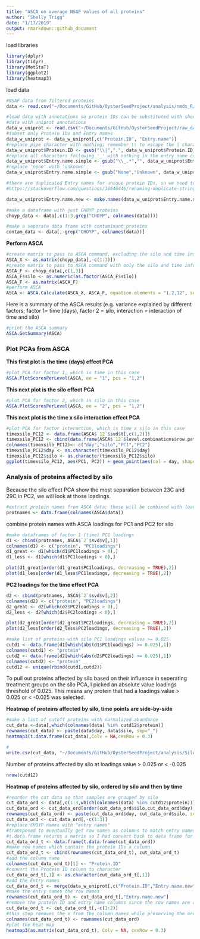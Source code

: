 ```yaml
---
title: "ASCA on average NSAF values of all proteins"
author: "Shelly Trigg"
date: "1/17/2019"
output: rmarkdown::github_document
---
```


load libraries
```r
library(dplyr)
library(tidyr)
library(MetStaT)
library(ggplot2)
library(heatmap3)
```

load data
```r
#NSAF data from filtered proteins
data <- read.csv("~/Documents/GitHub/OysterSeedProject/analysis/nmds_R/silo3and2_nozerovals_AVGs.csv", stringsAsFactors = FALSE)
```

```r
#load data with annotations so protein IDs can be substituted with shorter names
#data with uniprot annotations
data_w_uniprot <- read.csv("~/Documents/GitHub/OysterSeedProject/raw_data/gigaton-uniport-table_GOterms-sperated.csv", stringsAsFactors = FALSE)
#subset only Protein IDs and Entry names
data_w_uniprot <- data_w_uniprot[,c("Protein.ID", "Entry.name")]
#replace pipe character with nothing; remember \\ to escape the | character
data_w_uniprot$Protein.ID <- gsub("\\|",".", data_w_uniprot$Protein.ID)
#replace all characters following '_' with nothing in the entry name column
data_w_uniprot$Entry.name.simple <- gsub("\\_.*","", data_w_uniprot$Entry.name)
#replace 'none' with 'unknown'
data_w_uniprot$Entry.name.simple <- gsub("None","Unknown", data_w_uniprot$Entry.name.simple)

#there are duplicated Entry names for unique protein IDs, so we need to make unique Entry names by adding .1, .2 etc.
#https://stackoverflow.com/questions/16646446/renaming-duplicate-strings-in-r

data_w_uniprot$Entry.name.new <- make.names(data_w_uniprot$Entry.name.simple, unique = TRUE)
```

```r
#make a dataframe with just CHOYP proteins
choyp_data <- data[,c(1:3,grep("CHOYP", colnames(data)))]

#make a seperate data frame with contaminant proteins
contam_data <- data[,-grep("CHOYP", colnames(data))]
```

**Perform ASCA**
```r
#create matrix to pass to ASCA command, excluding the silo and time info
ASCA_X <- as.matrix(choyp_data[,-c(1:3)])
#create matrix to pass to ASCA command with only the silo and time info
ASCA_F <- choyp_data[,c(1,3)]
ASCA_F$silo <- as.numeric(as.factor(ASCA_F$silo))
ASCA_F <- as.matrix(ASCA_F)
#perform ASCA
ASCA <- ASCA.Calculate(ASCA_X, ASCA_F, equation.elements = "1,2,12", scaling = FALSE)
```

Here is a summary of the ASCA results (e.g. variance explained by different factors; factor 1= time (days), factor 2 = silo, interaction = interaction of time and silo)
```r
#print the ASCA summary
ASCA.GetSummary(ASCA)
```

### Plot PCAs from ASCA  

**This first plot is the time (days) effect PCA**
```r
#plot PCA for factor 1, which is time in this case
ASCA.PlotScoresPerLevel(ASCA, ee = "1", pcs = "1,2")
```

**This next plot is the silo effect PCA**
```r
#plot PCA for factor 2, which is silo in this case
ASCA.PlotScoresPerLevel(ASCA, ee = "2", pcs = "1,2")
```

**This next plot is the time x silo interaction effect PCA**
```r
#plot PCA for factor interaction, which is time x silo in this case
timexsilo_PC12 <- data.frame(ASCA$`12`$svd$t[,c(1,2)])
timexsilo_PC12 <- cbind(data.frame(ASCA$`12`$level.combinations$row.patterns), timexsilo_PC12)
colnames(timexsilo_PC12)<- c("day","silo","PC1","PC2")
timexsilo_PC12$day <- as.character(timexsilo_PC12$day)
timexsilo_PC12$silo <- as.character(timexsilo_PC12$silo)
ggplot(timexsilo_PC12, aes(PC1, PC2)) + geom_point(aes(col = day, shape = silo, size = 3)) + theme_bw() + ggtitle("PC1 vs PC2 for time x silo interaction effect") + theme(plot.title = element_text(face = "bold")) + xlab(paste("PC1"," (",formatC(ASCA$`12`$svd$var.explained[1] * 100,digits=2,format="f"),"%)", sep = "")) + ylab(paste("PC2"," (",formatC(ASCA$`12`$svd$var.explained[2] * 100,digits=2,format="f"),"%)", sep = ""))
```

### Analysis of proteins affected by silo

Because the silo effect PCA show the most separation between 23C and 29C in PC2, we will look at those loadings.

```r
#extract protein names from ASCA data; these will be combined with loadings values; the order is maintained
protnames <- data.frame(colnames(ASCA$data))
```

combine protein names with ASCA loadings for PC1 and PC2 for silo

```r
#make dataframes of factor 1 (time) PC1 loadings
d1 <- cbind(protnames, ASCA$`2`$svd$v[,1])
colnames(d1) <- c("protein", "PC1loadings")
d1_great <- d1[which(d1$PC1loadings > 0),]
d1_less <- d1[which(d1$PC1loadings < 0),]

plot(d1_great[order(d1_great$PC1loadings, decreasing = TRUE),2])
plot(d1_less[order(d1_less$PC1loadings, decreasing = TRUE),2])
```

**PC2 loadings for the time effect PCA**
```r
d2 <- cbind(protnames, ASCA$`2`$svd$v[,2])
colnames(d2) <- c("protein", "PC2loadings")
d2_great <- d2[which(d2$PC2loadings > 0),]
d2_less <- d2[which(d2$PC2loadings < 0),]

plot(d2_great[order(d2_great$PC2loadings, decreasing = TRUE),2])
plot(d2_less[order(d2_less$PC2loadings, decreasing = TRUE),2])

#make list of proteins with silo PC1 loadings values >= 0.025
cutd1 <- data.frame(d1[which(abs(d1$PC1loadings) >= 0.025),1])
colnames(cutd1) <- "protein"
cutd2 <- data.frame(d2[which(abs(d2$PC2loadings) >= 0.025),1])
colnames(cutd2) <- "protein"
cutd12 <- unique(rbind(cutd1,cutd2))
```

To pull out proteins affected by silo based on their influence in seperating treatment groups on the silo PCA, I picked an absolute value loadings threshold of 0.025. This means any protein that had a loadings value > 0.025 or < -0.025 was selected.

**Heatmap of proteins affected by silo, time points are side-by-side**
```r

#make a list of cutoff proteins with normalized abundance
cut_data <-data[,which(colnames(data) %in% cutd12$protein)]
rownames(cut_data) <- paste(data$day, data$silo, sep="_")
heatmap3(t.data.frame(cut_data),Colv = NA,cexRow = 0.3)
```

```r
#
write.csv(cut_data, "~/Documents/GitHub/OysterSeedProject/analysis/Silo2vs3/ASCA_SiloAffectedProteins.csv", quote = FALSE, row.names = FALSE)
```

Number of proteins affected by silo at loadings value > 0.025 or < -0.025
```r
nrow(cutd12)
```

**Heatmap of proteins affected by silo, ordered by silo and then by time**
```r
#reorder the cut data so that samples are grouped by silo
cut_data_ord <- data[,c(1:3,which(colnames(data) %in% cutd12$protein))]
cut_data_ord <- cut_data_ord[order(cut_data_ord$silo,cut_data_ord$day),]
rownames(cut_data_ord) <- paste(cut_data_ord$day, cut_data_ord$silo, sep="_")
cut_data_ord <- cut_data_ord[,-c(1:3)]
#replace CHOYP names with "entry names"
#transposed to eventually get row names as columns to match entry names to. 
#t.data.frame returns a matrix so I had convert back to data frame for all downstream rearranging because data frames are much easier to work with
cut_data_ord_t <- data.frame(t.data.frame(cut_data_ord))
#make row names which contain the protein IDs a column
cut_data_ord_t <- cbind(rownames(cut_data_ord_t), cut_data_ord_t)
#add the column name
colnames(cut_data_ord_t)[1] <- "Protein.ID"
#convert the Protein ID column to character
cut_data_ord_t[,1] <- as.character(cut_data_ord_t[,1])
#add the Entry names
cut_data_ord_t <- merge(data_w_uniprot[,c("Protein.ID","Entry.name.new")],cut_data_ord_t, by = "Protein.ID")
#make the entry names the row names
rownames(cut_data_ord_t) <- cut_data_ord_t[,"Entry.name.new"]
#remove the protein ID and entry name columns since the row names are added
cut_data_ord_t <- cut_data_ord_t[,-c(1:2)]
#this step removes the x from the column names while preserving the order of colnames
colnames(cut_data_ord_t) <- rownames(cut_data_ord)
#plot the heat map
heatmap3(as.matrix(cut_data_ord_t), Colv = NA, cexRow = 0.3)
```

